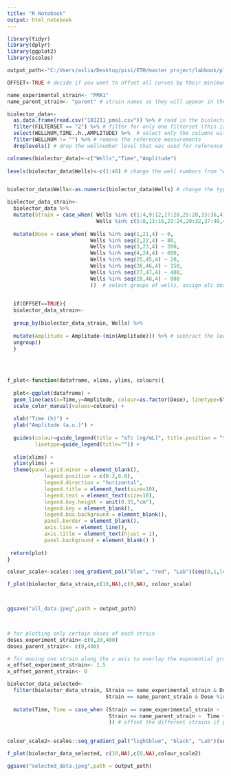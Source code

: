 ---
title: "R Notebook"
output: html_notebook
---

```{r settings}

library(tidyr)
library(dplyr)
library(ggplot2)
library(scales)

output_path<-"C:/Users/aslia/Desktop/pisi/ETH/master project/labbook/plots/dec18/181211_pma1_biolector" #where to save the plots

OFFSET<-TRUE # decide if you want to offset all curves by their minimum measured value, such that all curves start around 0.

name_experimental_strain<- "PMA1"
name_parent_strain<- "parent" # strain names as they will appear in the plot legend

```


```{r reading in and modifying the data}



biolector_data<- 
  as.data.frame(read.csv("181211_pma1.csv")) %>% # read in the biolector file, from which the rows where the experiment is described is removed (so the first row is the column names)
  filter(FILTERSET == "2") %>% # filter for only one filterset (this is equal to the biomass30/45/60 on the biolector software)
  select(WELLNUM,TIME..h.,AMPLITUDE) %>%  # select only the columns with wells, time, and amplitude
  filter(WELLNUM != "") %>% # remove the reference measurements
  droplevels() # drop the wellnumber level that was used for reference measurements

colnames(biolector_data)<-c("Wells","Time","Amplitude") 
  
levels(biolector_data$Wells)<-c(1:48) # change the well numbers from "A01" format to numbers of 1 to 48. A01 = 1, A02 =2... B01=9 etc etc.


biolector_data$Wells<-as.numeric(biolector_data$Wells) # change the type of the well column from character to numeric

biolector_data_strain<- 
  biolector_data %>% 
  mutate(Strain = case_when( Wells %in% c(1:4,9:12,17:20,25:28,33:36,41:44) ~ name_experimental_strain,
                             Wells %in% c(5:8,13:16,21:24,29:32,37:40,45:48) ~ name_parent_strain)) %>%  # select groups of wells, and assign them a group name (for example which strain they are). this will be added to a new column called Strains
  
  mutate(Dose = case_when( Wells %in% seq(1,21,4) ~ 0,
                           Wells %in% seq(2,22,4) ~ 80,
                           Wells %in% seq(3,23,4) ~ 200,
                           Wells %in% seq(4,24,4) ~ 600,
                           Wells %in% seq(25,45,4) ~ 20,
                           Wells %in% seq(26,46,4) ~ 150,
                           Wells %in% seq(27,47,4) ~ 400,
                           Wells %in% seq(28,48,4) ~ 800
                           ))  # select groups of wells, assign aTc doses to them, which will be added to a new column called Dose
  

  if(OFFSET==TRUE){
  biolector_data_strain<- 
    
  group_by(biolector_data_strain, Wells) %>%
  
  mutate(Amplitude = Amplitude-(min(Amplitude))) %>% # subtract the lowest measured value of each well from all measurements for that well, to move the lowest point of all curves to 0.
  ungroup()
  }
  
  
  

```


```{r plotting the data}

f_plot<-function(dataframe, xlims, ylims, colours){
  
  plot<-ggplot(dataframe) +
  geom_line(aes(x=Time,y=Amplitude, colour=as.factor(Dose), linetype=Strain, group=Wells), size=1) +
  scale_color_manual(values=colours) +
    
  xlab("Time (h)") +
  ylab("Amplitude (a.u.)") +
    
  guides(colour=guide_legend(title = "aTc [ng/mL]", title.position = "top",nrow=2), 
         linetype=guide_legend(title="")) +
    
  xlim(xlims) +
  ylim(ylims) +
  theme(panel.grid.minor = element_blank(),
            legend.position = c(0.2,0.8), 
            legend.direction = "horizontal",
            legend.title = element_text(size=10),
            legend.text = element_text(size=10),
            legend.key.height = unit(0.35,"cm"),
            legend.key = element_blank(),
            legend.box.background = element_blank(),
            panel.border = element_blank(),
            axis.line = element_line(),
            axis.title = element_text(hjust = 1),
            panel.background = element_blank() )
  
 return(plot) 
}

colour_scale<-scales::seq_gradient_pal("blue", "red", "Lab")(seq(0,1,length.out=8))

f_plot(biolector_data_strain,c(10,NA),c(0,NA), colour_scale)



ggsave("all_data.jpeg",path = output_path)

  
```


```{r customized plots}

# for plotting only certain doses of each strain
doses_experiment_strain<-c(0,20,400)
doses_parent_strain<- c(0,400)

# for moving one strain along the x axis to overlay the exponential growth phases of all strains. to ignore differences in lag phase.
x_offset_experiment_strain<- 1.5
x_offset_parent_strain<- 0

biolector_data_selected<- 
  filter(biolector_data_strain, Strain == name_experimental_strain & Dose %in% doses_experiment_strain |
                                Strain == name_parent_strain & Dose %in% doses_parent_strain) %>% # filter for the doses you want
  
  mutate(Time, Time = case_when (Strain == name_experimental_strain ~  Time + x_offset_experiment_strain, 
                                 Strain == name_parent_strain ~  Time + x_offset_parent_strain
                                 )) # offset the different strains if you want on the time (x) axis. 
  

colour_scale2<-scales::seq_gradient_pal("lightblue", "black", "Lab")(seq(0,1,length.out=3))

f_plot(biolector_data_selected, c(10,NA),c(0,NA),colour_scale2)

ggsave("selected_data.jpeg",path = output_path)
```

